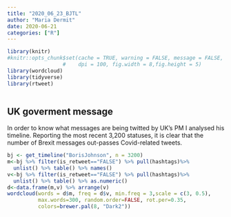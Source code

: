 ```yaml
---
title: "2020_06_23_BJTL"
author: "Maria Dermit"
date: 2020-06-21
categories: ["R"]
---
```


```r
library(knitr)
#knitr::opts_chunk$set(cache = TRUE, warning = FALSE, message = FALSE, echo=TRUE, 
                  #    dpi = 100, fig.width = 8,fig.height = 5)
library(wordcloud)
library(tidyverse)
library(rtweet)
  
```
## UK goverment message

In order to know what messages are being twitted by UK's PM I analysed his timeline. Reporting the most recent 3,200 statuses, it is clear that the number of Brexit messages out-passes Covid-related tweets.

```r
bj <- get_timeline("BorisJohnson", n = 3200)
m<-bj %>% filter(is_retweet=="FALSE") %>% pull(hashtags)%>%
  unlist() %>% table() %>% names()
v<-bj %>% filter(is_retweet=="FALSE") %>% pull(hashtags)%>%
  unlist() %>% table() %>% as.numeric()
d<-data.frame(m,v) %>% arrange(v)
wordcloud(words = d$m, freq = d$v, min.freq = 3,scale = c(3, 0.5),
          max.words=300, random.order=FALSE, rot.per=0.35, 
          colors=brewer.pal(8, "Dark2"))
          
```

